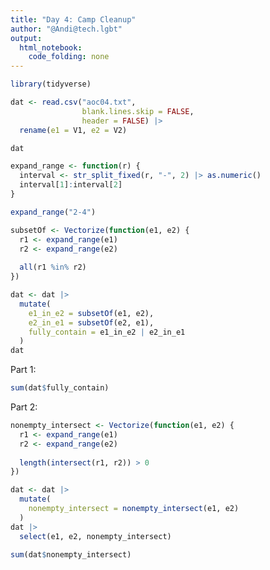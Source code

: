 ```yaml
---
title: "Day 4: Camp Cleanup"
author: "@Andi@tech.lgbt"
output: 
  html_notebook: 
    code_folding: none
---
```


```r
library(tidyverse)
```

```r
dat <- read.csv("aoc04.txt",
                blank.lines.skip = FALSE,
                header = FALSE) |>
  rename(e1 = V1, e2 = V2)

dat
```


```r
expand_range <- function(r) {
  interval <- str_split_fixed(r, "-", 2) |> as.numeric()
  interval[1]:interval[2]
}
```


```r
expand_range("2-4")
```


```r
subsetOf <- Vectorize(function(e1, e2) {
  r1 <- expand_range(e1)
  r2 <- expand_range(e2)
  
  all(r1 %in% r2)
})
```


```r
dat <- dat |>
  mutate(
    e1_in_e2 = subsetOf(e1, e2),
    e2_in_e1 = subsetOf(e2, e1),
    fully_contain = e1_in_e2 | e2_in_e1
  )
dat
```

Part 1:

```r
sum(dat$fully_contain)
```

Part 2:

```r
nonempty_intersect <- Vectorize(function(e1, e2) {
  r1 <- expand_range(e1)
  r2 <- expand_range(e2)
  
  length(intersect(r1, r2)) > 0
})
```


```r
dat <- dat |>
  mutate(
    nonempty_intersect = nonempty_intersect(e1, e2)
  )
dat |>
  select(e1, e2, nonempty_intersect)
```

```r
sum(dat$nonempty_intersect)
```



